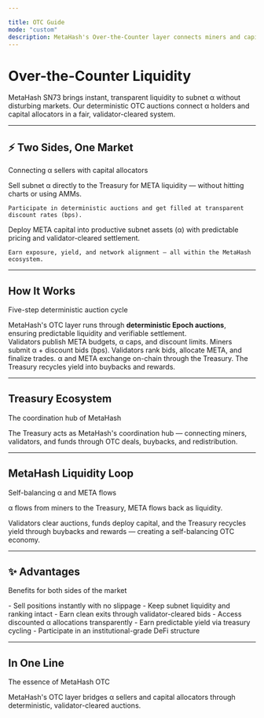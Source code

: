 ```yaml
---

title: OTC Guide
mode: "custom"
description: MetaHash's Over-the-Counter layer connects miners and capital allocators through deterministic auctions.
---
```


<style>{`
  :root {
    --hero-heading-color: #111827;
    --hero-body-color: #1f2937;
    --hero-supporting-color: rgba(17, 24, 39, 0.72);
    --hero-cta-secondary-text-color: #111827;
  }
  html[data-theme='dark'],
  body[data-theme='dark'],
  [data-theme='dark'],
  html.dark,
  body.dark {
    --hero-heading-color: #f9fafb;
    --hero-body-color: rgba(255, 255, 255, 0.92);
    --hero-supporting-color: rgba(255, 255, 255, 0.72);
    --hero-cta-secondary-text-color: #ffffff;
  }
`}</style>

<div style={{
  textAlign: 'center',
  maxWidth: '52rem',
  margin: '0 auto',
  padding: '5rem 1.5rem 4rem',
  color: 'var(--hero-body-color)'
}}>
  <h1 style={{
    fontSize: '3.5rem',
    fontWeight: '700',
    letterSpacing: '-0.03em',
    lineHeight: '1.1',
    marginBottom: '1.25rem',
    color: '#ff8c00'
  }}>
    Over-the-Counter Liquidity
  </h1>
  
  <p style={{
    fontSize: '1.25rem',
    lineHeight: '1.7',
    color: 'var(--hero-supporting-color)',
    maxWidth: '48rem',
    margin: '0 auto',
    fontWeight: '400'
  }}>
    MetaHash SN73 brings instant, transparent liquidity to subnet α without disturbing markets. Our deterministic OTC auctions connect α holders and capital allocators in a fair, validator-cleared system.
  </p>
</div>

<div style={{
  maxWidth: '64rem',
  margin: '0 auto',
  padding: '2rem 1.5rem',
  color: 'var(--hero-body-color)'
}}>

---

<div style={{
  textAlign: 'center',
  marginBottom: '2rem',
  marginTop: '2rem'
}}>
  <h2 style={{
    fontSize: '2.5rem',
    fontWeight: '700',
    background: 'linear-gradient(135deg, #ff8c00 0%, #ffb347 100%)',
    WebkitBackgroundClip: 'text',
    WebkitTextFillColor: 'transparent',
    backgroundClip: 'text',
    marginBottom: '0.5rem',
    letterSpacing: '-0.02em'
  }}>
    ⚡ Two Sides, One Market
  </h2>
  <p style={{
    fontSize: '1.1rem',
    color: 'var(--hero-supporting-color)',
    maxWidth: '600px',
    margin: '0 auto'
  }}>
    Connecting α sellers with capital allocators
  </p>
</div>

<CardGroup cols={2}>
  <Card title="For α Holders" icon="coins">
    Sell subnet α directly to the Treasury for META liquidity — without hitting charts or using AMMs.

    Participate in deterministic auctions and get filled at transparent discount rates (bps).
  </Card>
  <Card title="For Funds & Capital Managers" icon="building-columns">
    Deploy META capital into productive subnet assets (α) with predictable pricing and validator-cleared settlement.

    Earn exposure, yield, and network alignment — all within the MetaHash ecosystem.
  </Card>
</CardGroup>

---

<div style={{
  textAlign: 'center',
  marginBottom: '2rem',
  marginTop: '2rem'
}}>
  <h2 style={{
    fontSize: '2.5rem',
    fontWeight: '700',
    marginBottom: '0.5rem',
    letterSpacing: '-0.02em',
    display: 'flex',
    alignItems: 'center',
    justifyContent: 'center',
    gap: '0.75rem'
  }}>
    <Icon icon="brain-circuit" color="#ff8c00" size={40} />
    <span style={{
      background: 'linear-gradient(135deg, #ff8c00 0%, #ffb347 100%)',
      WebkitBackgroundClip: 'text',
      WebkitTextFillColor: 'transparent',
      backgroundClip: 'text'
    }}>
      How It Works
    </span>
  </h2>
  <p style={{
    fontSize: '1.1rem',
    color: 'var(--hero-supporting-color)',
    maxWidth: '600px',
    margin: '0 auto'
  }}>
    Five-step deterministic auction cycle
  </p>
</div>

<div style={{
  padding: '1.5rem',
  background: 'rgba(255, 140, 0, 0.08)',
  border: '1px solid rgba(255, 140, 0, 0.2)',
  borderRadius: '8px',
  marginBottom: '1.5rem'
}}>
  MetaHash's OTC layer runs through <strong>deterministic Epoch auctions</strong>, ensuring predictable liquidity and verifiable settlement.
</div>

<Steps>
  <Step title="Staging">
    Validators publish META budgets, α caps, and discount limits.
  </Step>
  <Step title="Bidding">
    Miners submit α + discount bids (bps).
  </Step>
  <Step title="Clearing">
    Validators rank bids, allocate META, and finalize trades.
  </Step>
  <Step title="Settlement">
    α and META exchange on-chain through the Treasury.
  </Step>
  <Step title="Redistribution">
    The Treasury recycles yield into buybacks and rewards.
  </Step>
</Steps>

---

<div style={{
  textAlign: 'center',
  marginBottom: '2rem',
  marginTop: '2rem'
}}>
  <h2 style={{
    fontSize: '2.5rem',
    fontWeight: '700',
    marginBottom: '0.5rem',
    letterSpacing: '-0.02em',
    display: 'flex',
    alignItems: 'center',
    justifyContent: 'center',
    gap: '0.75rem'
  }}>
    <Icon icon="landmark" color="#ff8c00" size={40} />
    <span style={{
      background: 'linear-gradient(135deg, #ff8c00 0%, #ffb347 100%)',
      WebkitBackgroundClip: 'text',
      WebkitTextFillColor: 'transparent',
      backgroundClip: 'text'
    }}>
      Treasury Ecosystem
    </span>
  </h2>
  <p style={{
    fontSize: '1.1rem',
    color: 'var(--hero-supporting-color)',
    maxWidth: '600px',
    margin: '0 auto'
  }}>
    The coordination hub of MetaHash
  </p>
</div>

<div style={{
  padding: '2rem',
  background: 'rgba(255, 140, 0, 0.1)',
  border: '2px solid rgba(255, 140, 0, 0.3)',
  borderRadius: '12px',
  marginTop: '1.5rem'
}}>
  <p style={{
    fontSize: '1.35rem',
    lineHeight: '1.8',
    marginBottom: 0,
    fontWeight: '500',
    textAlign: 'center'
  }}>
    The Treasury acts as MetaHash's coordination hub — connecting miners, validators, and funds through OTC deals, buybacks, and redistribution.
  </p>
</div>

---

<div style={{
  textAlign: 'center',
  marginBottom: '2rem',
  marginTop: '2rem'
}}>
  <h2 style={{
    fontSize: '2.5rem',
    fontWeight: '700',
    marginBottom: '0.5rem',
    letterSpacing: '-0.02em',
    display: 'flex',
    alignItems: 'center',
    justifyContent: 'center',
    gap: '0.75rem'
  }}>
    <Icon icon="recycle" color="#ff8c00" size={40} />
    <span style={{
      background: 'linear-gradient(135deg, #ff8c00 0%, #ffb347 100%)',
      WebkitBackgroundClip: 'text',
      WebkitTextFillColor: 'transparent',
      backgroundClip: 'text'
    }}>
      MetaHash Liquidity Loop
    </span>
  </h2>
  <p style={{
    fontSize: '1.1rem',
    color: 'var(--hero-supporting-color)',
    maxWidth: '600px',
    margin: '0 auto'
  }}>
    Self-balancing α and META flows
  </p>
</div>

<div style={{
  padding: '2rem',
  background: 'rgba(255, 140, 0, 0.1)',
  border: '2px solid rgba(255, 140, 0, 0.3)',
  borderRadius: '12px',
  marginTop: '1.5rem'
}}>
  <p style={{
    fontSize: '1.35rem',
    lineHeight: '1.8',
    marginBottom: '1rem',
    fontWeight: '600',
    textAlign: 'center'
  }}>
    α flows from miners to the Treasury, META flows back as liquidity.
  </p>
  <p style={{
    fontSize: '1.25rem',
    lineHeight: '1.8',
    marginBottom: 0,
    fontWeight: '400',
    textAlign: 'center'
  }}>
    Validators clear auctions, funds deploy capital, and the Treasury recycles yield through buybacks and rewards — creating a self-balancing OTC economy.
  </p>
</div>

---

<div style={{
  textAlign: 'center',
  marginBottom: '2rem',
  marginTop: '2rem'
}}>
  <h2 style={{
    fontSize: '2.5rem',
    fontWeight: '700',
    background: 'linear-gradient(135deg, #ff8c00 0%, #ffb347 100%)',
    WebkitBackgroundClip: 'text',
    WebkitTextFillColor: 'transparent',
    backgroundClip: 'text',
    marginBottom: '0.5rem',
    letterSpacing: '-0.02em'
  }}>
    ✨ Advantages
  </h2>
  <p style={{
    fontSize: '1.1rem',
    color: 'var(--hero-supporting-color)',
    maxWidth: '600px',
    margin: '0 auto'
  }}>
    Benefits for both sides of the market
  </p>
</div>

<CardGroup cols={2}>
  <Card title="For α Holders" icon="circle-check">
    - Sell positions instantly with no slippage
    - Keep subnet liquidity and ranking intact
    - Earn clean exits through validator-cleared bids
  </Card>
  <Card title="For Funds" icon="chart-line">
    - Access discounted α allocations transparently
    - Earn predictable yield via treasury cycling
    - Participate in an institutional-grade DeFi structure
  </Card>
</CardGroup>

---

<div style={{
  textAlign: 'center',
  marginBottom: '2rem',
  marginTop: '3rem'
}}>
  <h2 style={{
    fontSize: '2.5rem',
    fontWeight: '700',
    marginBottom: '0.5rem',
    letterSpacing: '-0.02em',
    display: 'flex',
    alignItems: 'center',
    justifyContent: 'center',
    gap: '0.75rem'
  }}>
    <Icon icon="lightbulb" color="#ff8c00" size={40} />
    <span style={{
      background: 'linear-gradient(135deg, #ff8c00 0%, #ffb347 100%)',
      WebkitBackgroundClip: 'text',
      WebkitTextFillColor: 'transparent',
      backgroundClip: 'text'
    }}>
      In One Line
    </span>
  </h2>
  <p style={{
    fontSize: '1.1rem',
    color: 'var(--hero-supporting-color)',
    maxWidth: '600px',
    margin: '0 auto'
  }}>
    The essence of MetaHash OTC
  </p>
</div>

<div style={{
  padding: '1.5rem',
  background: 'linear-gradient(135deg, rgba(255, 140, 0, 0.15) 0%, rgba(255, 140, 0, 0.08) 100%)',
  border: '2px solid rgba(255, 140, 0, 0.4)',
  borderRadius: '12px',
  marginTop: '2rem',
  boxShadow: '0 4px 12px rgba(255, 140, 0, 0.1)',
  textAlign: 'center'
}}>
  <p style={{
    fontSize: '1.2rem',
    lineHeight: '1.8',
    marginBottom: 0,
    fontWeight: 500
  }}>
    MetaHash's OTC layer bridges α sellers and capital allocators through deterministic, validator-cleared auctions.
  </p>
</div>

</div>
